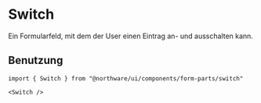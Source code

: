 
<Meta of={SwitchStories} />

# Switch

Ein Formularfeld, mit dem der User einen Eintrag an- und ausschalten kann.

<ShadcnDocs path="components/switch" />
<ViewSource path="components/form-parts/switch.tsx" />

<Canvas of={SwitchStories.Default} />
<Controls of={SwitchStories.Default} />

## Benutzung

```tsx
import { Switch } from "@northware/ui/components/form-parts/switch"

<Switch />
```

<Stories />